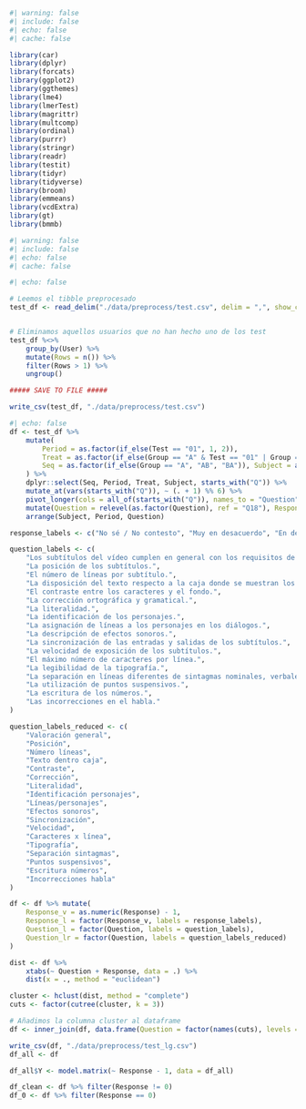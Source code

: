
```r
#| warning: false
#| include: false
#| echo: false
#| cache: false

library(car)
library(dplyr)
library(forcats)
library(ggplot2)
library(ggthemes)
library(lme4)
library(lmerTest)
library(magrittr)
library(multcomp)
library(ordinal)
library(purrr)
library(stringr)
library(readr)
library(testit)
library(tidyr)
library(tidyverse)
library(broom)
library(emmeans)
library(vcdExtra)
library(gt)
library(bmmb)
```

```r
#| warning: false
#| include: false
#| echo: false
#| cache: false

#| echo: false

# Leemos el tibble preprocesado
test_df <- read_delim("./data/preprocess/test.csv", delim = ",", show_col_types = FALSE)


# Eliminamos aquellos usuarios que no han hecho uno de los test
test_df %<>%
    group_by(User) %>%
    mutate(Rows = n()) %>%
    filter(Rows > 1) %>%
    ungroup()

##### SAVE TO FILE #####

write_csv(test_df, "./data/preprocess/test.csv")

```

```r
#| echo: false
df <- test_df %>%
    mutate(
        Period = as.factor(if_else(Test == "01", 1, 2)),
        Treat = as.factor(if_else(Group == "A" & Test == "01" | Group == "B" & Test == "02", "A", "B")),
        Seq = as.factor(if_else(Group == "A", "AB", "BA")), Subject = as.factor(User)
    ) %>%
    dplyr::select(Seq, Period, Treat, Subject, starts_with("Q")) %>%
    mutate_at(vars(starts_with("Q")), ~ (. + 1) %% 6) %>%
    pivot_longer(cols = all_of(starts_with("Q")), names_to = "Question", values_to = "Response") %>%
    mutate(Question = relevel(as.factor(Question), ref = "Q18"), Response = factor(Response, ordered = TRUE)) %>%
    arrange(Subject, Period, Question)

response_labels <- c("No sé / No contesto", "Muy en desacuerdo", "En desacuerdo", "Neutral", "De acuerdo", "Muy de acuerdo")

question_labels <- c(
    "Los subtítulos del vídeo cumplen en general con los requisitos de accesibilidad.",
    "La posición de los subtítulos.",
    "El número de líneas por subtítulo.",
    "La disposición del texto respecto a la caja donde se muestran los subtítulos.",
    "El contraste entre los caracteres y el fondo.",
    "La corrección ortográfica y gramatical.",
    "La literalidad.",
    "La identificación de los personajes.",
    "La asignación de líneas a los personajes en los diálogos.",
    "La descripción de efectos sonoros.",
    "La sincronización de las entradas y salidas de los subtítulos.",
    "La velocidad de exposición de los subtítulos.",
    "El máximo número de caracteres por línea.",
    "La legibilidad de la tipografía.",
    "La separación en líneas diferentes de sintagmas nominales, verbales y preposicionales.",
    "La utilización de puntos suspensivos.",
    "La escritura de los números.",
    "Las incorrecciones en el habla."
)

question_labels_reduced <- c(
    "Valoración general",
    "Posición",
    "Número líneas",
    "Texto dentro caja",
    "Contraste",
    "Corrección",
    "Literalidad",
    "Identificación personajes",
    "Líneas/personajes",
    "Efectos sonoros",
    "Sincronización",
    "Velocidad",
    "Caracteres x línea",
    "Tipografía",
    "Separación sintagmas",
    "Puntos suspensivos",
    "Escritura números",
    "Incorrecciones habla"
)

df <- df %>% mutate(
    Response_v = as.numeric(Response) - 1,
    Response_l = factor(Response_v, labels = response_labels),
    Question_l = factor(Question, labels = question_labels),
    Question_lr = factor(Question, labels = question_labels_reduced)
)

dist <- df %>%
    xtabs(~ Question + Response, data = .) %>%
    dist(x = ., method = "euclidean")

cluster <- hclust(dist, method = "complete")
cuts <- factor(cutree(cluster, k = 3))

# Añadimos la columna cluster al dataframe
df <- inner_join(df, data.frame(Question = factor(names(cuts), levels = levels(df$Question)), Cluster = as.factor(cuts)), by = "Question")

write_csv(df, "./data/preprocess/test_lg.csv")
df_all <- df

df_all$Y <- model.matrix(~ Response - 1, data = df_all)

df_clean <- df %>% filter(Response != 0)
df_0 <- df %>% filter(Response == 0)
```


